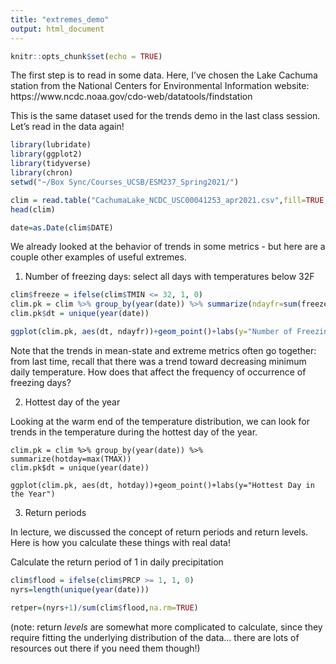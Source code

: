 ```yaml
---
title: "extremes_demo"
output: html_document
---
```


```r
knitr::opts_chunk$set(echo = TRUE)
```
The first step is to read in some data. Here, I've chosen the Lake Cachuma station from the National Centers for Environmental Information website:
https://www.ncdc.noaa.gov/cdo-web/datatools/findstation

This is the same dataset used for the trends demo in the last class session. Let's read in the data again!

```r
library(lubridate)
library(ggplot2)
library(tidyverse)
library(chron)
setwd("~/Box Sync/Courses_UCSB/ESM237_Spring2021/")

clim = read.table("CachumaLake_NCDC_USC00041253_apr2021.csv",fill=TRUE,sep=',',header=T)
head(clim)

date=as.Date(clim$DATE)


```

We already looked at the behavior of trends in some metrics - but here are a couple other examples of useful extremes.

1) Number of freezing days: select all days with temperatures below 32F

```r

clim$freeze = ifelse(clim$TMIN <= 32, 1, 0)
clim.pk = clim %>% group_by(year(date)) %>% summarize(ndayfr=sum(freeze))
clim.pk$dt = unique(year(date))

ggplot(clim.pk, aes(dt, ndayfr))+geom_point()+labs(y="Number of Freezing Days")
```

Note that the trends in mean-state and extreme metrics often go together: from last time, recall that there was a trend toward decreasing minimum daily temperature. How does that affect the frequency of occurrence of freezing days?


2) Hottest day of the year

Looking at the warm end of the temperature distribution, we can look for trends in the temperature during the hottest day of the year.

```
clim.pk = clim %>% group_by(year(date)) %>% summarize(hotday=max(TMAX))
clim.pk$dt = unique(year(date))

ggplot(clim.pk, aes(dt, hotday))+geom_point()+labs(y="Hottest Day in the Year")
```

3) Return periods 

In lecture, we discussed the concept of return periods and return levels. Here is how you calculate these things with real data!

Calculate the return period of 1 in daily precipitation

``` r
clim$flood = ifelse(clim$PRCP >= 1, 1, 0)
nyrs=length(unique(year(date)))

retper=(nyrs+1)/sum(clim$flood,na.rm=TRUE)
```

(note: return *levels* are somewhat more complicated to calculate, since they require fitting the underlying distribution of the data... there are lots of resources out there if you need them though!)